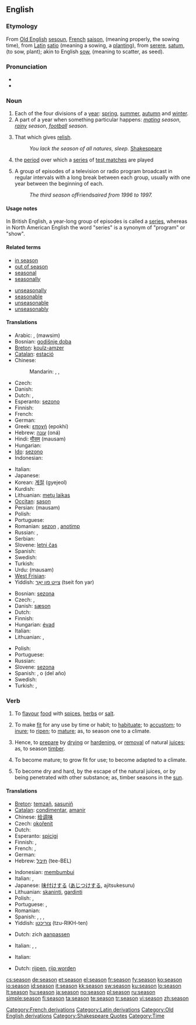 {{wikipedia|Season}}
==English==

===Etymology===
From [[w:Old English language|Old English]] [[sesoun]], [[w:French language|French]] [[saison]], (meaning properly, the sowing time), from [[w:Latin|Latin]] [[satio]] (meaning a sowing, a [[plant]]ing), from [[serere]], [[satum]], (to sow, plant); akin to English [[sow]], (meaning to scatter, as seed).

===Pronunciation===
* {{audio|en-us-season.ogg|Audio (US)}}
* {{rhymes|iːzən}}

===Noun===
{{en-noun}}

# Each of the four divisions of a [[year]]: [[spring]], [[summer]], [[autumn]] and [[winter]].
# A part of a year when something particular happens: ''[[mating]] season'', ''[[rainy]] season'', ''[[football]] season''.
# {{obsolete}} That which gives [[relish]].
#: ''You lack the season of all natures, sleep.'' [[w:Shakespeare|Shakespeare]]
# {{cricket}} the [[period]] over which a [[series]] of [[test match]]es are played
# {{North American}} A group of episodes of a television or radio program broadcast in regular intervals with a long break between each group, usually with one year between the beginning of each.
#: ''The third season of ''Friends'' aired from 1996 to 1997.''

====Usage notes====
In British English, a year-long group of episodes is called a [[series]], whereas in North American English the word "series" is a synonym of "program" or "show".

====Related terms====
{{top2}}
* [[in season]]
* [[out of season]]
* [[seasonal]]
* [[seasonally]]
{{mid2}}
* [[unseasonally]]
* [[seasonable]]
* [[unseasonable]]
* [[unseasonably]]
{{bottom}}

====Translations====
{{trans-top|quarter of a year}}
* Arabic: {{t|ar|فصل|sc=Arab|alt=فَصْل|tr=faSl}}, {{Arab|[[موسم|مَوْسِم]]}} (mawsim)
* Bosnian: [[godišnje doba]] {{n}}
* [[Breton]]: [[koulz-amzer]] {{m}}
* [[Catalan]]: [[estació]] {{f}}
* Chinese:
*: Mandarin: {{t|zh|季|tr=jì|sc=Hani}},  {{t|zh|季節|sc=Hani}},  {{t|zh|季节|tr=jìjié|sc=Hani}}
* Czech: {{t+|cs|roční období|n}}
* Danish: {{t+|da|årstid}}
* Dutch: {{t+|nl|seizoen|n}}, {{t+|nl|jaargetijde|f}}
* Esperanto: [[sezono]]
* Finnish: {{t+|fi|vuodenaika}}
* French: {{t+|fr|saison|f}}
* German: {{t+|de|Jahreszeit|f}}
* Greek: [[εποχή]] (epokhí) {{f}}
* Hebrew: [[עונה]] (oná) {{f}}
* Hindi: [[मौसम]] (mausam) {{m}}
* Hungarian: {{t+|hu|évszak}}
* [[Ido]]: [[sezono]]
* Indonesian: {{t+|id|musim|xs=Indonesian}}
{{trans-mid}}
* Italian: {{t+|it|stagione|f}}
* Japanese: {{t|ja|季節|tr=きせつ, kisetsu|sc=Jpan}}
* Korean: [[계절]] (gyejeol)
* Kurdish: {{t-|ku|وه‌رز|sc=ku-Arab}}
* Lithuanian: [[metų laikas]] {{m}}
* [[Occitan]]: [[sason]] {{f}}
* Persian: {{fa-Arab|[[موسم]]}} (mausam)
* Polish: {{t+|pl|pora roku|f}}
* Portuguese: {{t+|pt|estação|f}}
* Romanian: [[sezon]] {{n}}, [[anotimp]] {{n}}
* Russian: {{t+|ru|время года|n|tr=vrémja góda|sc=Cyrl}},  {{t|ru|сезон|m|tr=sezón|sc=Cyrl}}
* Serbian: {{t-|sr|doba|n}}
* Slovene: [[letni čas]] {{m}}
* Spanish: {{t+|es|estación|f}}
* Swedish: {{t+|sv|årstid|c}}
* Turkish: {{t+|tr|mevsim}}
* Urdu: {{ur-Arab|[[موسم]]}} (mausam) {{m}}
* [[West Frisian]]: {{t+|fy|jiertiid|c|xs=West Frisian}}
* Yiddish: [[צײַט פון יאָר]] (tseit fon yar)
{{trans-bottom}}

{{trans-top|part of year with something special}}
* Bosnian: [[sezona]] {{f}}
* Czech: {{t+|cs|období|n}}, {{t-|cs|sezóna|f}}
* Danish: [[sæson]]
* Dutch: {{t+|nl|seizoen|n}}
* Finnish: {{t+|fi|kausi}}
* Hungarian: [[évad]]
* Italian: {{t+|it|stagione|f}}
* Lithuanian: {{t-|lt|metas|m|xs=Lithuanian}}, {{t+|lt|sezonas|m|xs=Lithuanian}}
{{trans-mid}}
* Polish: {{t+|pl|sezon|m}}
* Portuguese: {{t-|pt|temporada|f}}
* Russian: {{t+|ru|сезон|m|tr=sezón|sc=Cyrl}}
* Slovene: [[sezona]] {{f}}
* Spanish: {{t-|es|temporada|f}}, {{t+|es|período|m}} o {{t-|es|época|f}} (del año)
* Swedish: {{t+|sv|säsong|c}}
* Turkish: {{t+|tr|mevsim}}, {{t+|tr|sezon}}
{{trans-bottom}}

{{trans-top|(Obsolete) that which gives relish}}
{{trans-mid}}
{{trans-bottom}}

===Verb===
{{en-verb|seasons|seasoning|seasoned}}

# {{transitive}} To [[flavour]] [[food]] with [[spice]]s, [[herb]]s or [[salt]].
# {{transitive}} To make [[fit]] for any use by time or habit; to [[habituate]]; to [[accustom]]; to [[inure]]; to [[ripen]]; to [[mature]]; as, to season one to a climate.
# {{transitive}} Hence, to [[prepare]] by [[dry]]ing or [[harden]]ing, or [[removal]] of natural [[juice]]s; as, to season [[timber]].
# {{intransitive}} To become mature; to grow fit for use; to become adapted to a climate.
# {{intransitive}} To become dry and hard, by the escape of the natural juices, or by being penetrated with other substance; as, timber seasons in the [[sun]].

====Translations====
{{trans-top|to flavour food}}
* [[Breton]]: [[temzañ]], [[sasuniñ]]
* [[Catalan]]: [[condimentar]], [[amanir]]
* Chinese: [[给]][[调味]]
* Czech: [[okořenit]]
* Dutch: {{t-|nl|kruiden}}
* Esperanto: [[spicigi]]
* Finnish: {{t+|fi|maustaa}}, {{t-|fi|höystää}}
* French: {{t+|fr|épicer}}, {{t+|fr|assaisonner}}
* German: {{t+|de|würzen}}
* Hebrew: [[תיבל]] (tee-BEL)
{{trans-mid}}
* Indonesian: [[bumbu|membumbui]]
* Italian: {{t+|it|condire}}, {{t+|it|insaporire}}
* Japanese: [[味付けする]] ([[あじつけする]], ajitsukesuru)
* Lithuanian: [[skaninti]], [[gardinti]]
* Polish: {{t+|pl|przyprawić}}, {{t+|pl|przyprawiać}}
* Portuguese: {{t+|pt|condimentar}}, {{t+|pt|temperar}}
* Romanian: {{t-|ro|condimenta}}
* Spanish: {{t+|es|adobar}}, {{t-|es|aliñar}}, {{t-|es|condimentar}}, {{t-|es|sazonar}}
* Yiddish: [[צוריכטן]] (tzu-RIKH-ten)
{{trans-bottom}}

{{trans-top|to make fit for any use by time or habit}}
* Dutch: zich [[aanpassen]]
{{trans-mid}}
* Italian: {{t+|it|addestrare}}, {{t+|it|allenare}}, {{t-|it|acclimatare}}
{{trans-bottom}}

{{trans-top|to prepare by drying or hardening}}
* Italian: {{t-|it|stagionare}}
{{trans-mid}}
{{trans-bottom}}

{{trans-top|to become mature}}
* Dutch: [[rijpen]], [[rijp worden]]
{{trans-mid}}
{{trans-bottom}}

{{trans-top|to become dry and hard}}
{{trans-mid}}
{{trans-bottom}}

[[Category:French derivations]]
[[Category:Latin derivations]]
[[Category:Old English derivations]]
[[Category:Seasons| ]]
[[Category:Shakespeare Quotes]]
[[Category:Time]]

[[cs:season]]
[[de:season]]
[[et:season]]
[[el:season]]
[[fr:season]]
[[fy:season]]
[[ko:season]]
[[io:season]]
[[id:season]]
[[it:season]]
[[kk:season]]
[[sw:season]]
[[ku:season]]
[[lo:season]]
[[lt:season]]
[[hu:season]]
[[ja:season]]
[[no:season]]
[[pl:season]]
[[ru:season]]
[[simple:season]]
[[fi:season]]
[[ta:season]]
[[te:season]]
[[tr:season]]
[[vi:season]]
[[zh:season]]